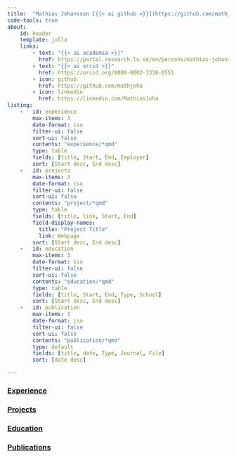 ```yaml
---
title:  "Mathias Johansson [{{< ai github >}}](https://github.com/mathjoha)"
code-tools: true
about:
    id: header
    template: jolla
    links:
        - text: "{{< ai academia >}}"
          href: https://portal.research.lu.se/en/persons/mathias-johansson
        - text: "{{< ai orcid >}}"
          href: https://orcid.org/0000-0002-3338-0551
        - icon: github
          href: https://github.com/mathjoha
        - icon: linkedin
          href: https://linkedin.com/MathiasJoha
listing:
    -   id: experience
        max-items: 3
        date-format: iso
        filter-ui: false
        sort-ui: false
        contents: "experience/*qmd"
        type: table
        fields: [title, Start, End, Employer]
        sort: [Start desc, End desc]
    -   id: projects
        max-items: 3
        date-format: iso
        filter-ui: false
        sort-ui: false
        contents: "project/*qmd"
        type: table
        fields: [title, link, Start, End]
        field-display-names:
          title: "Project Title"
          link: Webpage
        sort: [Start desc, End desc]
    -   id: education
        max-items: 3
        date-format: iso
        filter-ui: false
        sort-ui: false
        contents: "education/*qmd"
        type: table
        fields: [title, Start, End, Type, School]
        sort: [Start desc, End desc]
    -   id: publication
        max-items: 3
        date-format: iso
        filter-ui: false
        sort-ui: false
        contents: "publication/*qmd"
        type: default
        fields: [title, date, Type, Journal, File]
        sort: [date desc]

---
```


::: { #header }
:::

### [Experience](experience.html)
::: { #experience }
:::


### [Projects](projects.html)
::: { #projects }
:::


### [Education](education.html)
::: { #education }
:::


### [Publications](publications.html)
::: { #publications }
:::
